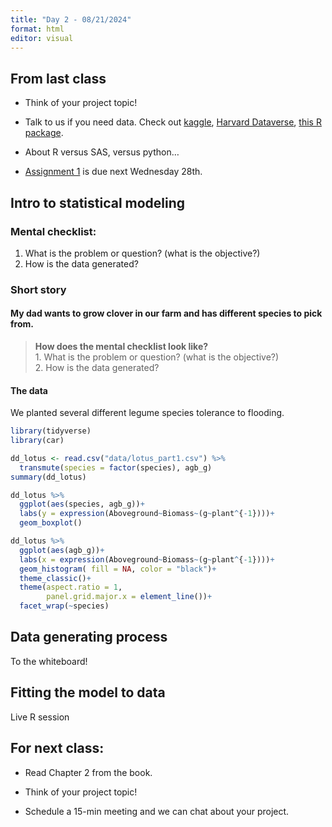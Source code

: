 ```yaml
---
title: "Day 2 - 08/21/2024"
format: html
editor: visual
---
```


## From last class

-   Think of your project topic!

-   Talk to us if you need data. Check out [kaggle](https://www.kaggle.com/), [Harvard Dataverse](https://dataverse.harvard.edu/), [this R package](https://cran.r-project.org/web/packages/agridat/index.html).

-   About R versus SAS, versus python...

-   [Assignment 1](https://jlacasa.github.io/stat705_fall2024/assignments/hw1) is due next Wednesday 28th.

## Intro to statistical modeling

### Mental checklist:

1.  What is the problem or question? (what is the objective?)
2.  How is the data generated?

### Short story

#### My dad wants to grow clover in our farm and has different species to pick from.

> **How does the mental checklist look like?**  
1.  What is the problem or question? (what is the objective?)  
2.  How is the data generated?

#### The data

We planted several different legume species tolerance to flooding.

```r
library(tidyverse)
library(car)
```

```r
dd_lotus <- read.csv("data/lotus_part1.csv") %>% 
  transmute(species = factor(species), agb_g) 
summary(dd_lotus)
```

```r
dd_lotus %>% 
  ggplot(aes(species, agb_g))+
  labs(y = expression(Aboveground~Biomass~(g~plant^{-1})))+
  geom_boxplot()
```

```r
dd_lotus %>% 
  ggplot(aes(agb_g))+
  labs(x = expression(Aboveground~Biomass~(g~plant^{-1})))+
  geom_histogram( fill = NA, color = "black")+
  theme_classic()+
  theme(aspect.ratio = 1, 
        panel.grid.major.x = element_line())+
  facet_wrap(~species)
```


## Data generating process  
To the whiteboard!  

## Fitting the model to data    
Live R session

## For next class:

-   Read Chapter 2 from the book.

-   Think of your project topic!

-   Schedule a 15-min meeting and we can chat about your project.

